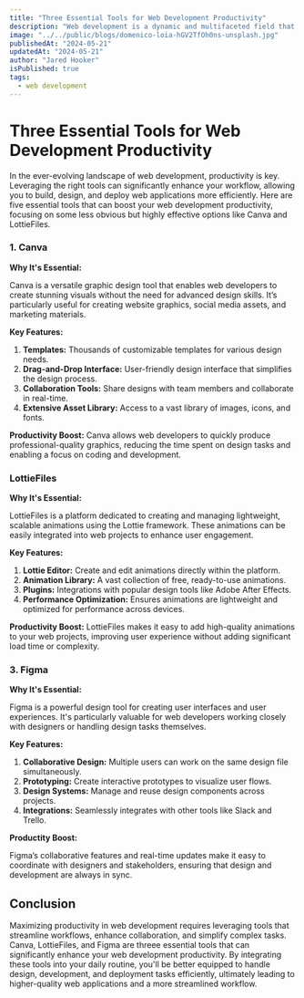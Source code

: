 ```yaml
---
title: "Three Essential Tools for Web Development Productivity"
description: "Web development is a dynamic and multifaceted field that requires a variety of tools to stay productive and efficient."
image: "../../public/blogs/domenico-loia-hGV2TfOh0ns-unsplash.jpg"
publishedAt: "2024-05-21"
updatedAt: "2024-05-21"
author: "Jared Hooker"
isPublished: true
tags: 
  - web development
---
```


# Three Essential Tools for Web Development Productivity

In the ever-evolving landscape of web development, productivity is key. Leveraging the right tools can significantly enhance your workflow, allowing you to build, design, and deploy web applications more efficiently. Here are five essential tools that can boost your web development productivity, focusing on some less obvious but highly effective options like Canva and LottieFiles.

### 1. **Canva**

**Why It's Essential:**

Canva is a versatile graphic design tool that enables web developers to create stunning visuals without the need for advanced design skills. It’s particularly useful for creating website graphics, social media assets, and marketing materials.

**Key Features:**

1. **Templates:** Thousands of customizable templates for various design needs.
2. **Drag-and-Drop Interface:** User-friendly design interface that simplifies the design process.
3. **Collaboration Tools:** Share designs with team members and collaborate in real-time.
4. **Extensive Asset Library:** Access to a vast library of images, icons, and fonts.

**Productivity Boost:**
Canva allows web developers to quickly produce professional-quality graphics, reducing the time spent on design tasks and enabling a focus on coding and development.

### LottieFiles

**Why It's Essential:**

LottieFiles is a platform dedicated to creating and managing lightweight, scalable animations using the Lottie framework. These animations can be easily integrated into web projects to enhance user engagement.

**Key Features:**

1. **Lottie Editor:** Create and edit animations directly within the platform.
2. **Animation Library:** A vast collection of free, ready-to-use animations.
3. **Plugins:** Integrations with popular design tools like Adobe After Effects.
4. **Performance Optimization:** Ensures animations are lightweight and optimized for performance across devices.

**Productivity Boost:**
LottieFiles makes it easy to add high-quality animations to your web projects, improving user experience without adding significant load time or complexity.

### 3. Figma

**Why It's Essential:**

Figma is a powerful design tool for creating user interfaces and user experiences. It's particularly valuable for web developers working closely with designers or handling design tasks themselves.

**Key Features:**

1. **Collaborative Design:** Multiple users can work on the same design file simultaneously.
2. **Prototyping:** Create interactive prototypes to visualize user flows.
3. **Design Systems:** Manage and reuse design components across projects.
4. **Integrations:** Seamlessly integrates with other tools like Slack and Trello.

**Productity Boost:**

Figma’s collaborative features and real-time updates make it easy to coordinate with designers and stakeholders, ensuring that design and development are always in sync.

## Conclusion

Maximizing productivity in web development requires leveraging tools that streamline workflows, enhance collaboration, and simplify complex tasks. Canva, LottieFiles, and Figma are threee essential tools that can significantly enhance your web development productivity. By integrating these tools into your daily routine, you'll be better equipped to handle design, development, and deployment tasks efficiently, ultimately leading to higher-quality web applications and a more streamlined workflow.